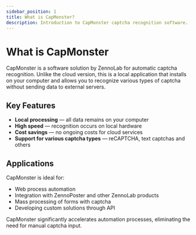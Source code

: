 ```yaml
---
sidebar_position: 1
title: What is CapMonster?
description: Introduction to CapMonster captcha recognition software.
---
```


# What is CapMonster

CapMonster is a software solution by ZennoLab for automatic captcha recognition. Unlike the cloud version, this is a local application that installs on your computer and allows you to recognize various types of captcha without sending data to external servers.

## Key Features

- **Local processing** — all data remains on your computer
- **High speed** — recognition occurs on local hardware
- **Cost savings** — no ongoing costs for cloud services
- **Support for various captcha types** — reCAPTCHA, text captchas and others

## Applications

CapMonster is ideal for:
- Web process automation
- Integration with ZennoPoster and other ZennoLab products
- Mass processing of forms with captcha
- Developing custom solutions through API

CapMonster significantly accelerates automation processes, eliminating the need for manual captcha input.
